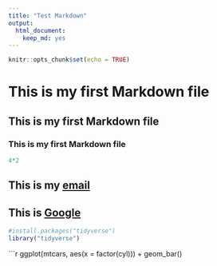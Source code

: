 ```yaml
---
title: "Test Markdown"
output: 
  html_document: 
    keep_md: yes
---
```


```r
knitr::opts_chunk$set(echo = TRUE)
```

# This is my first Markdown file
## This is my first Markdown file
### This is my first Markdown file
```r
4*2
```

## This is my [email](mailto:rjdean@ucdavis.edu)

## This is [Google](http://www.google.com)

```r
#install.packages("tidyverse")
library("tidyverse")
```
```r
ggplot(mtcars, aes(x = factor(cyl))) +
    geom_bar()
